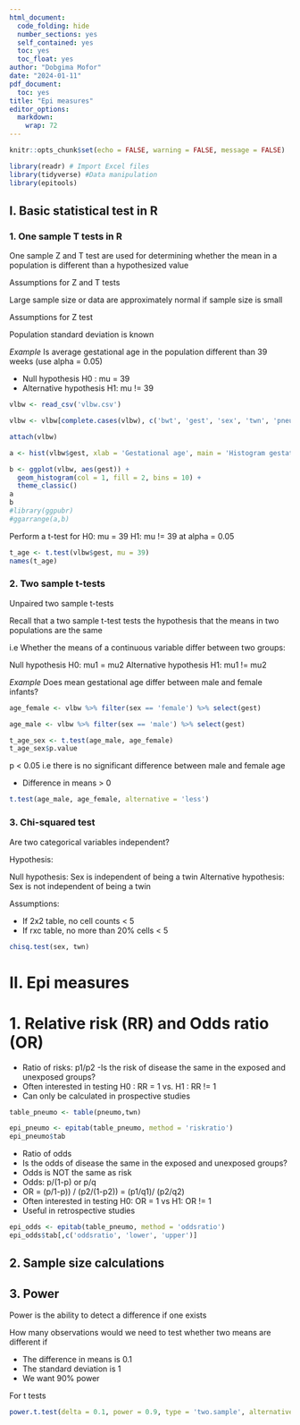 ```yaml
---
html_document:
  code_folding: hide
  number_sections: yes
  self_contained: yes
  toc: yes
  toc_float: yes
author: "Dobgima Mofor"
date: "2024-01-11"
pdf_document:
  toc: yes
title: "Epi measures"
editor_options:
  markdown:
    wrap: 72
---
```


```r

knitr::opts_chunk$set(echo = FALSE, warning = FALSE, message = FALSE)
```


```r
library(readr) # Import Excel files
library(tidyverse) #Data manipulation
library(epitools)
```


## I. Basic statistical test in R

### 1. One sample T tests in R

One sample Z and T test are used for determining whether the mean in a population is different than a hypothesized value

Assumptions for Z and T tests

Large sample size or data are approximately normal if sample size is small

Assumptions for Z test

Population standard deviation is known


_Example_
Is average gestational age in the population different than 39 weeks (use alpha = 0.05)

- Null hypothesis H0 : mu = 39
- Alternative hypothesis H1: mu != 39

```r
vlbw <- read_csv('vlbw.csv')

vlbw <- vlbw[complete.cases(vlbw), c('bwt', 'gest', 'sex', 'twn', 'pneumo')]

attach(vlbw)
```


```r
a <- hist(vlbw$gest, xlab = 'Gestational age', main = 'Histogram gestational age')

b <- ggplot(vlbw, aes(gest)) +
  geom_histogram(col = 1, fill = 2, bins = 10) +
  theme_classic()
a
b
#library(ggpubr)
#ggarrange(a,b)
```

Perform a t-test for
H0: mu = 39
H1: mu != 39
at alpha = 0.05

```r
t_age <- t.test(vlbw$gest, mu = 39)
names(t_age)
```

### 2. Two sample t-tests

Unpaired two sample t-tests

Recall that a two sample t-test tests the hypothesis that the means in two populations are the same

i.e Whether the means of a continuous variable differ between two groups:

Null hypothesis H0: mu1 = mu2
Alternative hypothesis H1: mu1 != mu2


_Example_
Does mean gestational age differ between male and female infants?

```r
age_female <- vlbw %>% filter(sex == 'female') %>% select(gest)

age_male <- vlbw %>% filter(sex == 'male') %>% select(gest)

t_age_sex <- t.test(age_male, age_female)
t_age_sex$p.value
```
p < 0.05 i.e there is no significant difference between male and female age

- Difference in means > 0

```r
t.test(age_male, age_female, alternative = 'less')
```

### 3. Chi-squared test

Are two categorical variables independent?

Hypothesis:

Null hypothesis: Sex is independent of being a twin
Alternative hypothesis: Sex is not independent of being a twin

Assumptions:

- If 2x2 table, no cell counts < 5
- If rxc table, no more than 20% cells < 5

```r
chisq.test(sex, twn)
```

# II. Epi measures
# 1. Relative risk (RR) and Odds ratio (OR)


- Ratio of risks: p1/p2
-Is the risk of disease the same in the exposed and unexposed groups?
- Often interested in testing H0 : RR = 1 vs. H1 : RR != 1
- Can only be calculated in prospective studies

```r
table_pneumo <- table(pneumo,twn)

epi_pneumo <- epitab(table_pneumo, method = 'riskratio')
epi_pneumo$tab
```

- Ratio of odds
- Is the odds of disease the same in the exposed and unexposed groups?
- Odds is NOT the same as risk
- Odds: p/(1-p) or p/q
- OR = (p/1-p)) / (p2/(1-p2)) = (p1/q1)/ (p2/q2)
- Often interested in testing H0: OR = 1 vs H1: OR != 1
- Useful in retrospective studies

```r
epi_odds <- epitab(table_pneumo, method = 'oddsratio')
epi_odds$tab[,c('oddsratio', 'lower', 'upper')]
```
## 2. Sample size calculations
## 3. Power

Power is the ability to detect a difference if one exists

How many observations would we need to test whether two means are different if

- The difference in means is 0.1
- The standard deviation is 1
- We want 90% power

For t tests

```r
power.t.test(delta = 0.1, power = 0.9, type = 'two.sample', alternative = 'two.sided')
```

